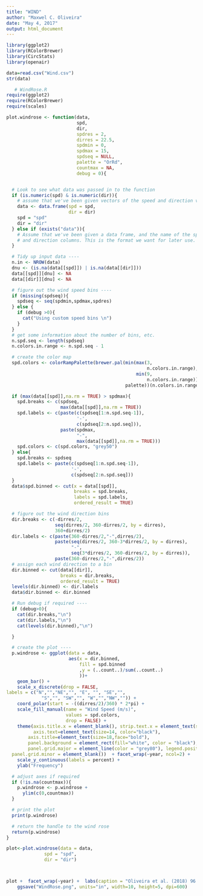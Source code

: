 ```yaml
---
title: "WIND"
author: "Maxwel C. Oliveira"
date: "May 4, 2017"
output: html_document
---
```


```r
library(ggplot2)
library(RColorBrewer)
library(CircStats)
library(openair)
```

```r
data=read.csv("Wind.csv")
str(data)
```



```r
   # WindRose.R
require(ggplot2)
require(RColorBrewer)
require(scales)

plot.windrose <- function(data,
                          spd,
                          dir,
                          spdres = 2,
                          dirres = 22.5,
                          spdmin = 0,
                          spdmax = 15,
                          spdseq = NULL,
                          palette = "OrRd",
                          countmax = NA,
                          debug = 0){


  # Look to see what data was passed in to the function
  if (is.numeric(spd) & is.numeric(dir)){
    # assume that we've been given vectors of the speed and direction vectors
    data <- data.frame(spd = spd,
                       dir = dir)
    spd = "spd"
    dir = "dir"
  } else if (exists("data")){
    # Assume that we've been given a data frame, and the name of the speed 
    # and direction columns. This is the format we want for later use.    
  }  

  # Tidy up input data ----
  n.in <- NROW(data)
  dnu <- (is.na(data[[spd]]) | is.na(data[[dir]]))
  data[[spd]][dnu] <- NA
  data[[dir]][dnu] <- NA

  # figure out the wind speed bins ----
  if (missing(spdseq)){
    spdseq <- seq(spdmin,spdmax,spdres)
  } else {
    if (debug >0){
      cat("Using custom speed bins \n")
    }
  }
  # get some information about the number of bins, etc.
  n.spd.seq <- length(spdseq)
  n.colors.in.range <- n.spd.seq - 1

  # create the color map
  spd.colors <- colorRampPalette(brewer.pal(min(max(3,
                                                    n.colors.in.range),
                                                min(9,
                                                    n.colors.in.range)),                                               
                                            palette))(n.colors.in.range)

  if (max(data[[spd]],na.rm = TRUE) > spdmax){    
    spd.breaks <- c(spdseq,
                    max(data[[spd]],na.rm = TRUE))
    spd.labels <- c(paste(c(spdseq[1:n.spd.seq-1]),
                          '-',
                          c(spdseq[2:n.spd.seq])),
                    paste(spdmax,
                          "-",
                          max(data[[spd]],na.rm = TRUE)))
    spd.colors <- c(spd.colors, "grey50")
  } else{
    spd.breaks <- spdseq
    spd.labels <- paste(c(spdseq[1:n.spd.seq-1]),
                        '-',
                        c(spdseq[2:n.spd.seq]))    
  }
  data$spd.binned <- cut(x = data[[spd]],
                         breaks = spd.breaks,
                         labels = spd.labels,
                         ordered_result = TRUE)

  # figure out the wind direction bins
  dir.breaks <- c(-dirres/2,
                  seq(dirres/2, 360-dirres/2, by = dirres),
                  360+dirres/2)  
  dir.labels <- c(paste(360-dirres/2,"-",dirres/2),
                  paste(seq(dirres/2, 360-3*dirres/2, by = dirres),
                        "-",
                        seq(3*dirres/2, 360-dirres/2, by = dirres)),
                  paste(360-dirres/2,"-",dirres/2))
  # assign each wind direction to a bin
  dir.binned <- cut(data[[dir]],
                    breaks = dir.breaks,
                    ordered_result = TRUE)
  levels(dir.binned) <- dir.labels
  data$dir.binned <- dir.binned

  # Run debug if required ----
  if (debug>0){    
    cat(dir.breaks,"\n")
    cat(dir.labels,"\n")
    cat(levels(dir.binned),"\n")

  }  

  # create the plot ----
  p.windrose <- ggplot(data = data,
                       aes(x = dir.binned,
                           fill = spd.binned
                           ,y = (..count..)/sum(..count..)
                           ))+
    geom_bar() + 
    scale_x_discrete(drop = FALSE,
labels = c("N","","NE","", "E", "", "SE","", 
             "S","", "SW","", "W","","NW","")) +
    coord_polar(start = -((dirres/2)/360) * 2*pi) +
    scale_fill_manual(name = "Wind Speed (m/s)", 
                      values = spd.colors,
                      drop = FALSE) +
    theme(axis.title.x = element_blank(), strip.text.x = element_text(size = 12, colour = "black", face="bold", angle = 0), strip.background = element_rect(fill="grey95"),
          axis.text=element_text(size=14, color="black"), 
        axis.title=element_text(size=18,face="bold"), 
        panel.background = element_rect(fill="white", color = "black"), 
        panel.grid.major = element_line(color = "grey80"), legend.position="right", legend.direction = "vertical", legend.box = "vertical", legend.text = element_text(colour="black", size = 12), legend.title = element_text(colour="black", size=12, face="bold"),
  panel.grid.minor = element_blank())  + facet_wrap(~year, ncol=2) +
    scale_y_continuous(labels = percent) + 
    ylab("Frequency") 

  # adjust axes if required
  if (!is.na(countmax)){
    p.windrose <- p.windrose +
      ylim(c(0,countmax))
  }

  # print the plot
  print(p.windrose)  

  # return the handle to the wind rose
  return(p.windrose)
}
```



```r
plot<-plot.windrose(data = data,
              spd = "spd",
              dir = "dir") 



plot +  facet_wrap(~year) +  labs(caption = "Oliveira et al. (2018) 96:1051-1063, the Plant Journal") +
    ggsave("WindRose.png", units="in", width=10, height=5, dpi=600)
```